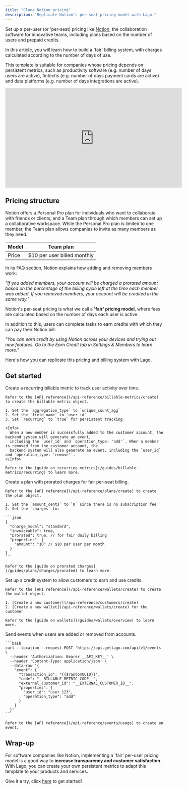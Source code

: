 ```yaml
---
title: "Clone Notion pricing"
description: "Replicate Notion's per-seat pricing model with Lago."
---
```


Set up a per-user (or 'per-seat) pricing like [Notion](https://www.notion.so/product), the collaboration software for innovative teams, including plans based on the number of users and prepaid credits.

In this article, you will learn how to build a 'fair' billing system, with charges calculated according to the number of days of use.

This template is suitable for companies whose pricing depends on persistent metrics, such as productivity software (e.g. number of days users are active), fintechs (e.g. number of days payment cards are active) and data platforms (e.g. number of days integrations are active).

<iframe width="560" height="315" src="https://www.youtube.com/embed/SBc7eB3T0rE?si=EAmRNU92Bgrh7w_B&amp;start=62" title="YouTube video player" frameborder="0" allow="accelerometer; autoplay; clipboard-write; encrypted-media; gyroscope; picture-in-picture; web-share" referrerpolicy="strict-origin-when-cross-origin" allowfullscreen></iframe>

## Pricing structure

Notion offers a Personal Pro plan for individuals who want to collaborate with friends or clients, and a Team plan through which members can set up a collaborative workspace. While the Personal Pro plan is limited to one member, the Team plan allows companies to invite as many members as they need.

| Model                    | Team plan                   |
| -----------------------  | --------------------------- |
| Price                    | $10 per user billed monthly |

In its FAQ section, Notion explains how adding and removing members work:

_"If you added members, your account will be charged a prorated amount based on the percentage of the billing cycle left at the time each member was added. If you removed members, your account will be credited in the same way."_

Notion's per-seat pricing is what we call a **'fair' pricing model**, where fees are calculated based on the number of days each user is active.

In addition to this, users can complete tasks to earn credits with which they can pay their Notion bill:

_"You can earn credit by using Notion across your devices and trying out new features. Go to the Earn Credit tab in Settings & Members to learn more."_

Here's how you can replicate this pricing and billing system with Lago.

## Get started

<Steps>
  <Step title="Create a recurring billable metric">
    Create a recurring billable metric to track user activity over time.
    
    Refer to the [API reference](/api-reference/billable-metrics/create) to create the billable metric object.

    1. Set the `aggregation_type` to `unique_count_agg`
    2. Set the `field_name` to `user_id`
    3. Set `recurring` to `true` for persistent tracking

    <Info>
      When a new member is successfully added to the customer account, the backend system will generate an event,
      including the `user_id` and `operation_type: 'add'`. When a member is removed from the customer account, the
      backend system will also generate an event, including the `user_id` and `operation_type: 'remove'`.
    </Info>

    Refer to the [guide on recurring metrics](/guides/billable-metrics/recurring) to learn more.
  </Step>
  <Step title="Create a plan with prorated pricing">
    Create a plan with prorated charges for fair per-seat billing.

    Refer to the [API reference](/api-reference/plans/create) to create the plan object.

    1. Set the `amount_cents` to `0` since there is no subscription fee
    2. Set the `charges` to:

    ```json
    {
      "charge_model": "standard",
      "invoiceable": true,
      "prorated": true, // for fair daily billing
      "properties": {
        "amount": "10" // $10 per user per month
      }
    }
    ```

    Refer to the [guide on prorated charges](/guides/plans/charges/prorated) to learn more.
  </Step>
  <Step title="Create a wallet for credits">
    Set up a credit system to allow customers to earn and use credits.

    Refer to the [API reference](/api-reference/wallets/create) to create the wallet object.

    1. [Create a new customer](/api-reference/customers/create)
    2. [Create a new wallet](/api-reference/wallets/create) for the customer

    Refer to the [guide on wallets](/guides/wallets/overview) to learn more.
  </Step>
  <Step title="Ingest user activity events">
    Send events when users are added or removed from accounts.

    ```bash
    curl --location --request POST 'https://api.getlago.com/api/v1/events' \
      --header 'Authorization: Bearer __API_KEY__' \
      --header 'Content-Type: application/json' \
      --data-raw '{
        "event": {
          "transaction_id": "{{$randomUUID}}",
          "code": "__BILLABLE_METRIC_CODE__",
          "external_customer_id": "__EXTERNAL_CUSTOMER_ID__",
          "properties": {
            "user_id": "user_123",
            "operation_type": "add"
          }
        }
      }'
    ```

    Refer to the [API reference](/api-reference/events/usage) to create an event.
  </Step>
</Steps>

## Wrap-up

For software companies like Notion, implementing a 'fair' per-user pricing model is a good way to **increase transparency and customer satisfaction**.
With Lago, you can create your own persistent metrics to adapt this template to your products and services.

Give it a try, click [here](https://www.getlago.com/get-started) to get started!
